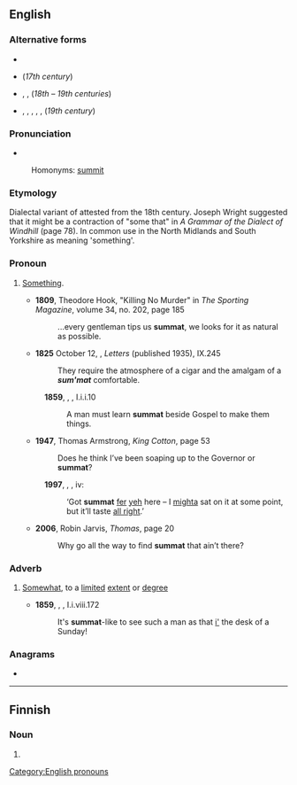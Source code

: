 ==English==

===Alternative forms===
* {{l|en|sommat}}
* {{l|en|sumet}} (''17th century'')
* {{l|en|summut}}, {{l|en|zum'ot}}, {{l|en|summot}} (''18th – 19th centuries'')
* {{l|en|sumat}}, {{l|en|summet}}, {{l|en|zumat}}, {{l|en|zummat}}, {{l|en|zummet}}, {{l|en|zummut}} (''19th century'')

===Pronunciation===
* {{IPA|/ˈsʌmət/|/ˈzʌmət/|lang=en}}
: Homonyms: [[summit]] {{qualifier|in some dialects}}

===Etymology===
Dialectal variant of {{m|en|somewhat}} attested from the 18th century. Joseph Wright suggested that it might be a contraction of "some that" in ''A Grammar of the Dialect of Windhill'' (page 78).
In common use in the North Midlands and South Yorkshire as meaning 'something'.

===Pronoun===
{{en-pron}}

# {{lb|en|British|Northern England|Yorkshire}} [[something|Something]].
#* '''1809''', Theodore Hook, "Killing No Murder" in ''The Sporting Magazine'', volume 34, no. 202, page 185
#*: ...every gentleman tips us '''summat''', we looks for it as natural as possible.
#* '''1825''' October 12, {{w|Walter Scott}}, ''Letters'' (published 1935), IX.245
#*: They require the atmosphere of a cigar and the amalgam of a '''''sum'mat''''' comfortable.
#: '''1859''', {{w|George Eliot}}, ''{{w|Adam Bede}}'', I.i.i.10
#:: A man must learn '''summat''' beside Gospel to make them things.
#* '''1947''', Thomas Armstrong, ''King Cotton'', page 53
#*: Does he think I’ve been soaping up to the Governor or '''summat'''?
#: '''1997''', {{w|J.K. Rowling}}, ''{{w|Harry Potter and the Philosopher's Stone}}'', iv:
#:: ‘Got '''summat''' [[fer]] [[yeh]] here – I [[mighta]] sat on it at some point, but it’ll taste [[all right]].’
#* '''2006''', Robin Jarvis, ''Thomas'', page 20
#*: Why go all the way to find '''summat''' that ain’t there?

===Adverb===
{{en-adv|-}}
# {{lb|en|British|regional}} [[somewhat|Somewhat]], to a [[limited]] [[extent]] or [[degree]]
#* '''1859''', {{w|George Eliot}}, ''{{w|Adam Bede}}'', I.i.viii.172
#*: It's '''summat'''-like to see such a man as that [[in|i']] the desk of a Sunday!

===Anagrams===
* {{anagrams|en|Sammut}}

[[Category:English pronouns]]

----

==Finnish==

===Noun===
{{head|fi|noun form}}

# {{plural of|summa|lang=fi}}